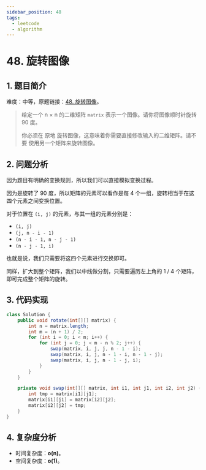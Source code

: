 ```yaml
---
sidebar_position: 48
tags:
  - leetcode
  - algorithm
---
```


# 48. 旋转图像

## 1. 题目简介

难度：<Yellow>中等</Yellow>，原题链接：[48. 旋转图像](https://leetcode.cn/problems/rotate-image/)。

> 给定一个 n × n 的二维矩阵 `matrix` 表示一个图像。请你将图像顺时针旋转 90 度。
>
> 你必须在 原地 旋转图像，这意味着你需要直接修改输入的二维矩阵。请不要 使用另一个矩阵来旋转图像。

## 2. 问题分析

因为题目有明确的变换规则，所以我们可以直接模拟变换过程。

因为是旋转了 90 度，所以矩阵的元素可以看作是每 4 个一组，旋转相当于在这四个元素之间变换位置。

对于位置在 `(i, j)` 的元素，与其一组的元素分别是：

- `(i, j)`
- `(j, n - i - 1)`
- `(n - i - 1, n - j - 1)`
- `(n - j - 1, i)`

也就是说，我们只需要将这四个元素进行交换即可。

同样，扩大到整个矩阵，我们以中线做分割，只需要遍历左上角的 1 / 4 个矩阵，即可完成整个矩阵的旋转。

## 3. 代码实现

```java
class Solution {
    public void rotate(int[][] matrix) {
        int n = matrix.length;
        int m = (n + 1) / 2;
        for (int i = 0; i < m; i++) {
            for (int j = 0; j < m - n % 2; j++) {
                swap(matrix, i, j, j, n - 1 - i);
                swap(matrix, i, j, n - 1 - i, n - 1 - j);
                swap(matrix, i, j, n - 1 - j, i);
            }
        }
    }

    private void swap(int[][] matrix, int i1, int j1, int i2, int j2) {
        int tmp = matrix[i1][j1];
        matrix[i1][j1] = matrix[i2][j2];
        matrix[i2][j2] = tmp;
    }
}
```

## 4. 复杂度分析

- 时间复杂度：**o(n)**。
- 空间复杂度：**o(1)**。
